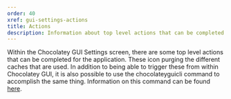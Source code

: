 ```yaml
---
order: 40
xref: gui-settings-actions
title: Actions
description: Information about top level actions that can be completed from Settings screen
---
```


Within the Chocolatey GUI Settings screen, there are some top level actions that can be completed for the application.  These icon purging the different caches that are used.  In addition to being able to trigger these from within Chocolatey GUI, it is also possible to use the chocolateyguicli command to accomplish the same thing.  Information on this command can be found [here](xref:gui-purge-command).